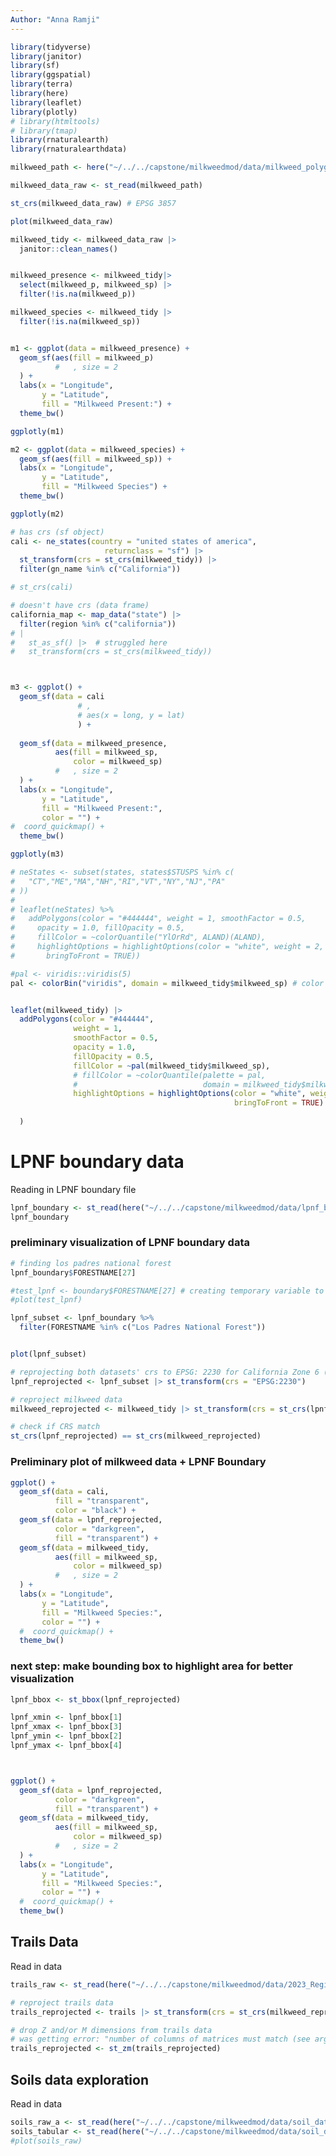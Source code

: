 ```yaml
---
Author: "Anna Ramji"
---
```


```r
library(tidyverse)
library(janitor)
library(sf)
library(ggspatial)
library(terra)
library(here)
library(leaflet)
library(plotly)
# library(htmltools)
# library(tmap)
library(rnaturalearth)
library(rnaturalearthdata)
```


```r
milkweed_path <- here("~/../../capstone/milkweedmod/data/milkweed_polygon_data/")

milkweed_data_raw <- st_read(milkweed_path)

```
```r
st_crs(milkweed_data_raw) # EPSG 3857
```

```r
plot(milkweed_data_raw)
```

```r
milkweed_tidy <- milkweed_data_raw |> 
  janitor::clean_names()


milkweed_presence <- milkweed_tidy|> 
  select(milkweed_p, milkweed_sp) |> 
  filter(!is.na(milkweed_p))

milkweed_species <- milkweed_tidy |> 
  filter(!is.na(milkweed_sp))
```

```r


```


```r
m1 <- ggplot(data = milkweed_presence) +
  geom_sf(aes(fill = milkweed_p)
          #   , size = 2
  ) +
  labs(x = "Longitude",
       y = "Latitude",
       fill = "Milkweed Present:") + 
  theme_bw()

ggplotly(m1)
```


```r
m2 <- ggplot(data = milkweed_species) +
  geom_sf(aes(fill = milkweed_sp)) +
  labs(x = "Longitude",
       y = "Latitude",
       fill = "Milkweed Species") + 
  theme_bw()

ggplotly(m2)
```


```r
# has crs (sf object)
cali <- ne_states(country = "united states of america", 
                     returnclass = "sf") |> 
  st_transform(crs = st_crs(milkweed_tidy)) |> 
  filter(gn_name %in% c("California"))

# st_crs(cali)

# doesn't have crs (data frame)
california_map <- map_data("state") |> 
  filter(region %in% c("california")) 
# |
#   st_as_sf() |>  # struggled here
#   st_transform(crs = st_crs(milkweed_tidy))



m3 <- ggplot() +
  geom_sf(data = cali
               # ,
               # aes(x = long, y = lat)
               ) + 
  
  geom_sf(data = milkweed_presence,
          aes(fill = milkweed_sp, 
              color = milkweed_sp)
          #   , size = 2
  ) +
  labs(x = "Longitude",
       y = "Latitude",
       fill = "Milkweed Present:",
       color = "") + 
#  coord_quickmap() + 
  theme_bw()

ggplotly(m3)

```


```r
# neStates <- subset(states, states$STUSPS %in% c(
#   "CT","ME","MA","NH","RI","VT","NY","NJ","PA"
# ))
# 
# leaflet(neStates) %>%
#   addPolygons(color = "#444444", weight = 1, smoothFactor = 0.5,
#     opacity = 1.0, fillOpacity = 0.5,
#     fillColor = ~colorQuantile("YlOrRd", ALAND)(ALAND),
#     highlightOptions = highlightOptions(color = "white", weight = 2,
#       bringToFront = TRUE))
```



```r
#pal <- viridis::viridis(5)
pal <- colorBin("viridis", domain = milkweed_tidy$milkweed_sp) # color palette


leaflet(milkweed_tidy) |> 
  addPolygons(color = "#444444",
              weight = 1,
              smoothFactor = 0.5,
              opacity = 1.0,
              fillOpacity = 0.5,
              fillColor = ~pal(milkweed_tidy$milkweed_sp),
              # fillColor = ~colorQuantile(palette = pal,
              #                            domain = milkweed_tidy$milkweed_sp),
              highlightOptions = highlightOptions(color = "white", weight = 2,
                                                  bringToFront = TRUE)
              
  )
```

# LPNF boundary data

Reading in LPNF boundary file
```r
lpnf_boundary <- st_read(here("~/../../capstone/milkweedmod/data/lpnf_boundary_data/S_USA_AdministrativeForest.gdb/"))
lpnf_boundary
```

### preliminary visualization of LPNF boundary data
```r
# finding los padres national forest 
lpnf_boundary$FORESTNAME[27]

#test_lpnf <- boundary$FORESTNAME[27] # creating temporary variable to store LPNF-associated geometries
#plot(test_lpnf)

lpnf_subset <- lpnf_boundary %>% 
  filter(FORESTNAME %in% c("Los Padres National Forest"))


plot(lpnf_subset)
```


```r
# reprojecting both datasets' crs to EPSG: 2230 for California Zone 6 (area of interest) 
lpnf_reprojected <- lpnf_subset |> st_transform(crs = "EPSG:2230")

# reproject milkweed data
milkweed_reprojected <- milkweed_tidy |> st_transform(crs = st_crs(lpnf_reprojected))

# check if CRS match
st_crs(lpnf_reprojected) == st_crs(milkweed_reprojected)
```


### Preliminary plot of milkweed data + LPNF Boundary 


```r
ggplot() +
  geom_sf(data = cali,
          fill = "transparent",
          color = "black") +
  geom_sf(data = lpnf_reprojected,
          color = "darkgreen",
          fill = "transparent") + 
  geom_sf(data = milkweed_tidy,
          aes(fill = milkweed_sp, 
              color = milkweed_sp)
          #   , size = 2
  ) +
  labs(x = "Longitude",
       y = "Latitude",
       fill = "Milkweed Species:",
       color = "") + 
  #  coord_quickmap() + 
  theme_bw()

```

### next step: make bounding box to highlight area for better visualization

```r

lpnf_bbox <- st_bbox(lpnf_reprojected)

lpnf_xmin <- lpnf_bbox[1]
lpnf_xmax <- lpnf_bbox[3]
lpnf_ymin <- lpnf_bbox[2]
lpnf_ymax <- lpnf_bbox[4]



ggplot() +
  geom_sf(data = lpnf_reprojected,
          color = "darkgreen",
          fill = "transparent") + 
  geom_sf(data = milkweed_tidy,
          aes(fill = milkweed_sp, 
              color = milkweed_sp)
          #   , size = 2
  ) +
  labs(x = "Longitude",
       y = "Latitude",
       fill = "Milkweed Species:",
       color = "") + 
  #  coord_quickmap() + 
  theme_bw()

```





## Trails Data

Read in data
```r
trails_raw <- st_read(here("~/../../capstone/milkweedmod/data/2023_Regional_Trails_and_Roads_lines/2023_Regional_Trails_and_Roads_lines.shp"))

# reproject trails data
trails_reprojected <- trails |> st_transform(crs = st_crs(milkweed_reprojected))
```


```r
# drop Z and/or M dimensions from trails data
# was getting error: "number of columns of matrices must match (see arg 9)"
trails_reprojected <- st_zm(trails_reprojected)
```



## Soils data exploration

Read in data
```r
soils_raw_a <- st_read(here("~/../../capstone/milkweedmod/data/soil_data/CA772/spatial/soilmu_a_ca772.shp"))
soils_tabular <- st_read(here("~/../../capstone/milkweedmod/data/soil_data/CA772/tabular/"))
#plot(soils_raw)
```
